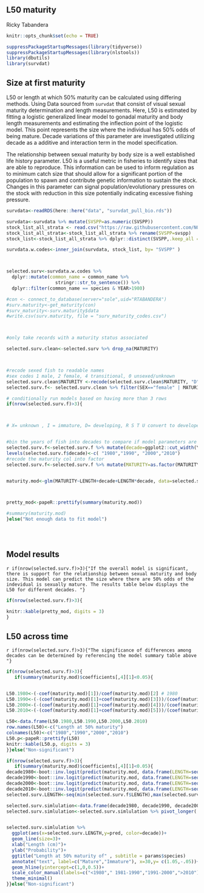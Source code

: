 
## L50 maturity


Ricky Tabandera

```r
knitr::opts_chunk$set(echo = TRUE)

suppressPackageStartupMessages(library(tidyverse))
suppressPackageStartupMessages(library(nlstools))
library(dbutils)
library(survdat)
```

## Size at first maturity 

L50 or length at which 50%  maturity can be calculated using differing methods. Using Data sourced from `survdat` that consist of visual sexual maturity determination and length measurements. Here, L50 is estimated by fitting a logistic generalized linear model to gonadal maturity and body length measurements and estimating the inflection point of the logistic model. This point represents the size where the individual has 50% odds of being mature. Decade variations of this parameter are investigated utilizing decade as a additive and interaction term in the model specification.

The relationship between sexual maturity by body size is a well established life history parameter. L50 is a useful metric in fisheries to identify sizes that are able to reproduce. This information can be used to inform regulation as to minimum catch size that should allow for a significant portion of the population to spawn and contribute genetic information to sustain the stock. Changes in this parameter can signal population/evolutionary pressures on the stock with reduction in this size potentially indicating excessive fishing pressure.



```r

survdata<-readRDS(here::here("data", "survdat_pull_bio.rds"))

survdata<-survdata %>% mutate(SVSPP=as.numeric(SVSPP))
stock_list_all_strata <- read.csv("https://raw.githubusercontent.com/NOAA-EDAB/ECSA/master/data/stock_list.csv")
stock_list_all_strata<-stock_list_all_strata %>% rename(SVSPP=svspp)
stock_list<-stock_list_all_strata %>% dplyr::distinct(SVSPP,.keep_all =T)

survdata.w.codes<-inner_join(survdata, stock_list, by= "SVSPP" )



selected.surv<-survdata.w.codes %>%
  dplyr::mutate(common_name = common_name %>%
                  stringr::str_to_sentence()) %>%
  dplyr::filter(common_name == species & YEAR>1980)

#con <- connect_to_database(server="sole",uid="RTABANDERA")
#surv.maturity<-get_maturity(con)
#surv_maturity<-surv.maturity$data
#write.csv(surv.maturity, file = "surv_maturity_codes.csv")



#only take records with a maturity status associated

selected.surv.clean<-selected.surv %>% drop_na(MATURITY) 



#recode sexed fish to readable names
#sex codes 1 male, 2 female, 4 transitional, 0 unsexed/unknown   
selected.surv.clean$MATURITY <-recode(selected.surv.clean$MATURITY, "D"="Mature" , "I"="Immature", "R"="Mature", "S"= "Mature", "T"= "Mature", "U"="Mature")
selected.surv.f<- selected.surv.clean %>% filter(SEX=="female" | MATURITY !="X")

# conditionally run models based on having more than 3 rows 
if(nrow(selected.surv.f)>3){



# X= unknown , I = immature, D= developing, R S T U convert to developed


#bin the years of fish into decades to compare if model parameters are chaging 
selected.surv.f<-selected.surv.f %>% mutate(decade=ggplot2::cut_width(YEAR, width = 10, boundary = 1980))
levels(selected.surv.f$decade)<-c( "1980","1990", "2000","2010")
#recode the maturity col into factor
selected.surv.f<-selected.surv.f %>% mutate(MATURITY=as.factor(MATURITY))


maturity.mod<-glm(MATURITY~LENGTH+decade+LENGTH*decade, data=selected.surv.f, family=binomial)



pretty_mod<-papeR::prettify(summary(maturity.mod))

#summary(maturity.mod)  
}else("Not enough data to fit model")
  




```

## Model results

`r if(nrow(selected.surv.f)>3){"If the overall model is significant, there is support for the relationship between sexual maturity and body size. This model can predict the size where there are 50% odds of the indevidual is sexually mature. The results table below displays the L50 for different decades. "}` 

```r

if(nrow(selected.surv.f)>3){
 
knitr::kable(pretty_mod, digits = 3)
}
```

## L50 across time

`r if(nrow(selected.surv.f)>3){"The significance of differences among decades can be determined by referencing the model summary table above   "}`

```r
if(nrow(selected.surv.f)>3){
   if(summary(maturity.mod)$coefficients[,4][1]<0.05){


L50.1980<-(-coef(maturity.mod)[1])/coef(maturity.mod)[2] # 1980
L50.1990<-(-(coef(maturity.mod)[1]+coef(maturity.mod)[3]))/(coef(maturity.mod)[2]+coef(maturity.mod)[6]) # 1990
L50.2000<-(-(coef(maturity.mod)[1]+coef(maturity.mod)[4]))/(coef(maturity.mod)[2]+coef(maturity.mod)[7]) # 2000
L50.2010<-(-(coef(maturity.mod)[1]+coef(maturity.mod)[5]))/(coef(maturity.mod)[2]+coef(maturity.mod)[8]) # 2010

L50<-data.frame(L50.1980,L50.1990,L50.2000,L50.2010)
row.names(L50)<-c("Length at 50% maturity")
colnames(L50)<-c("1980","1990","2000","2010")
L50.p<-papeR::prettify(L50)
knitr::kable(L50.p, digits = 3)
}}else("Non-significant")


```




```r

if(nrow(selected.surv.f)>3){
   if(summary(maturity.mod)$coefficients[,4][1]<0.05){
decade1980<-boot::inv.logit(predict(maturity.mod, data.frame(LENGTH=seq(min(selected.surv.f$LENGTH),max(selected.surv.f$LENGTH)), decade=rep("1980",length(seq(min(selected.surv.f$LENGTH),max(selected.surv.f$LENGTH)))), type="response")))
decade1990<-boot::inv.logit(predict(maturity.mod, data.frame(LENGTH=seq(min(selected.surv.f$LENGTH),max(selected.surv.f$LENGTH)), decade=rep("1990",length(seq(min(selected.surv.f$LENGTH),max(selected.surv.f$LENGTH)))), type="response")))
decade2000<-boot::inv.logit(predict(maturity.mod, data.frame(LENGTH=seq(min(selected.surv.f$LENGTH),max(selected.surv.f$LENGTH)), decade=rep("2000",length(seq(min(selected.surv.f$LENGTH),max(selected.surv.f$LENGTH)))), type="response")))
decade2010<-boot::inv.logit(predict(maturity.mod, data.frame(LENGTH=seq(min(selected.surv.f$LENGTH),max(selected.surv.f$LENGTH)), decade=rep("2010",length(seq(min(selected.surv.f$LENGTH),max(selected.surv.f$LENGTH)))), type="response")))
selected.surv.LENGTH<-seq(min(selected.surv.f$LENGTH),max(selected.surv.f$LENGTH))

selected.surv.simlulation<-data.frame(decade1980, decade1990, decade2000,decade2010,selected.surv.LENGTH)
selected.surv.simlulation<-selected.surv.simlulation %>% pivot_longer(!selected.surv.LENGTH, names_to="decade", values_to="pred")


selected.surv.simlulation %>%
  ggplot(aes(x=selected.surv.LENGTH,y=pred, color=decade))+
  geom_line(size=3)+
  xlab("Length (cm)")+
  ylab("Probability")+
  ggtitle("Length at 50% maturity of" , subtitle = params$species)
  annotate("text", label=c("Mature","Immature"), x=30,y= c(1.05,-.05))+
  geom_hline(yintercept=c(1,0,0.5))+
  scale_color_manual(labels=c("<1980"," 1981-1990","1991-2000",">2010"), values =c( "blue","firebrick","darkviolet","deepskyblue"), name="Decade")+
  theme_minimal()
}}else("Non-significant")


```


